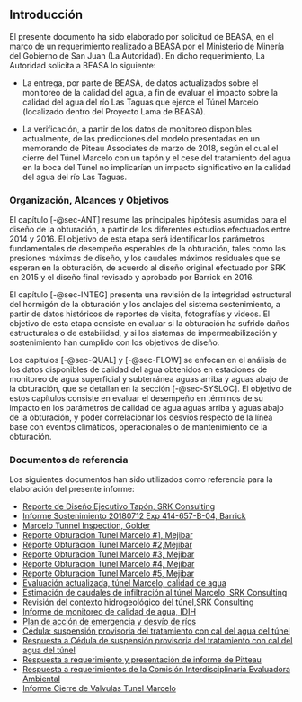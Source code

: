 ## Introducción


El presente documento ha sido elaborado por solicitud de BEASA, en el marco de un requerimiento realizado a BEASA por el Ministerio de Minería del Gobierno de San Juan (La Autoridad). En dicho requerimiento, La Autoridad solicita a BEASA lo siguiente:

- La entrega, por parte de BEASA, de datos actualizados sobre el monitoreo de la calidad del agua, a fin de evaluar el impacto sobre la calidad del agua del río Las Taguas que ejerce el Túnel Marcelo (localizado dentro del Proyecto Lama de BEASA).\

- La verificación, a partir de los datos de monitoreo disponibles actualmente, de las predicciones del modelo presentadas en un memorando de Piteau Associates de marzo de 2018, según el cual el cierre del Túnel Marcelo con un tapón y el cese del tratamiento del agua en la boca del Túnel no implicarían un impacto significativo en la calidad del agua del río Las Taguas. \


### Organización, Alcances y Objetivos

El capítulo [-@sec-ANT] resume las principales hipótesis asumidas para el diseño de la obturación, a partir de los diferentes estudios efectuados entre 2014 y 2016. El objetivo de esta etapa será identificar los parámetros fundamentales de desempeño esperables de la obturación, tales como las presiones máximas de diseño, y los caudales máximos residuales que se esperan en la obturación, de acuerdo al diseño original efectuado por SRK en 2015 y el diseño final revisado y aprobado por Barrick en 2016.

El capítulo [-@sec-INTEG] presenta una revisión de la integridad estructural del hormigón de la obturación y los anclajes del sistema sostenimiento, a partir de datos históricos de reportes de visita, fotografías y videos. El objetivo de esta etapa consiste en evaluar si la obturación ha sufrido daños estructurales o de estabilidad, y si los sistemas de impermeabilización y sostenimiento han cumplido con los objetivos de diseño.

Los capítulos [-@sec-QUAL] y [-@sec-FLOW] se enfocan en el análisis de los datos disponibles de calidad del agua obtenidos en estaciones de monitoreo de agua superficial y subterránea aguas arriba y aguas abajo de la obturación, que se detallan en la sección [-@sec-SYSLOC]. El objetivo de estos capítulos consiste en evaluar el desempeño en términos de su impacto en los parámetros de calidad de agua aguas arriba y aguas abajo de la obturación, y poder correlacionar los desvíos respecto de la línea base con eventos climáticos, operacionales o de mantenimiento de la obturación.



### Documentos de referencia

Los siguientes documentos han sido utilizados como referencia para la elaboración del presente informe:

- [Reporte de Diseño Ejecutivo Tapón, SRK Consulting](refs/BEASA12210-2211-C-RP-0018-5.pdf)\
- [Informe Sostenimiento 20180712 Exp 414-657-B-04, Barrick](refs/20180712 Exp 414-657-B-04.pdf)\
- [Marcelo Tunnel Inspection, Golder](refs/20180320 Inspection Tunnel Golder Version English.pdf)\
- [Reporte Obturacion Tunel Marcelo #1, Mejibar](refs/20190321_Mejibar.pdf)\
- [Reporte Obturacion Tunel Marcelo #2,Mejibar](refs/20191022_Mejibar.pdf)\
- [Reporte Obturacion Tunel Marcelo #3, Mejibar](refs/20210805_Mejibar.pdf)\
- [Reporte Obturacion Tunel Marcelo #4, Mejibar](refs/20221220_Mejibar.pdf)\
- [Reporte Obturacion Tunel Marcelo #5, Mejibar](refs/20231127_Mejibar.pdf)\
- [Evaluación actualizada, túnel Marcelo, calidad de agua](refs/4747TM03-Túnel_Marcelo_Nota_Tecnica_ES_20221027.pdf)\
- [Estimación de caudales de infiltración al túnel Marcelo, SRK Consulting](refs/52-2040-06-94-0.pdf)\
- [Revisión del contexto hidrogeológico del túnel,SRK Consulting](refs/BEASA12210-2211-C-RP-0003-A.pdf)\
- [Informe de monitoreo de calidad de agua, IDIH](refs/Calidad_Agua_LAMA_2012-2023-final.pdf)\
- [Plan de acción de emergencia y desvío de ríos](refs/20170904 Exp 414-657-B-04.pdf)\
- [Cédula: suspensión provisoria del tratamiento con cal del agua del túnel](refs/20190408-1100-5074-B12_Cond_109.pdf)\
- [Respuesta a Cédula de suspensión provisoria del tratamiento con cal del agua del túnel](refs/20190410 exp 1100-0504-B-12.pdf)\
- [Respuesta a requerimiento y presentación de informe de Pitteau](refs/20221027 exp 414-657.pdf)\
- [Respuesta a requerimientos de la Comisión Interdisciplinaria Evaluadora Ambiental](refs/20230130 1404 BEASA 414-0657.pdf)\
- [Informe Cierre de Valvulas Tunel Marcelo](refs/20180418 Exp 1100-0504-B-12.pdf)\



